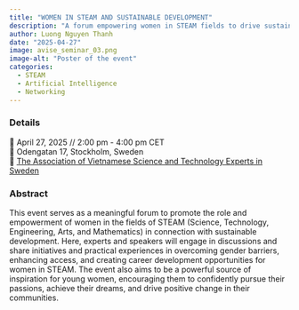 ```yaml
---
title: "WOMEN IN STEAM AND SUSTAINABLE DEVELOPMENT"
description: "A forum empowering women in STEAM fields to drive sustainable development and inspire the next generation."
author: Luong Nguyen Thanh
date: "2025-04-27"
image: avise_seminar_03.png
image-alt: "Poster of the event"
categories:
  - STEAM
  - Artificial Intelligence
  - Networking
---
```


### Details

📆 April 27, 2025 // 2:00 pm - 4:00 pm CET  
🏨 Odengatan 17, Stockholm, Sweden  
🌠 [The Association of Vietnamese Science and Technology Experts in Sweden](https://www.linkedin.com/groups/14482383/)

### Abstract

This event serves as a meaningful forum to promote the role and empowerment of women in the fields of STEAM (Science, Technology, Engineering, Arts, and Mathematics) in connection with sustainable development. Here, experts and speakers will engage in discussions and share initiatives and practical experiences in overcoming gender barriers, enhancing access, and creating career development opportunities for women in STEAM. The event also aims to be a powerful source of inspiration for young women, encouraging them to confidently pursue their passions, achieve their dreams, and drive positive change in their communities.


